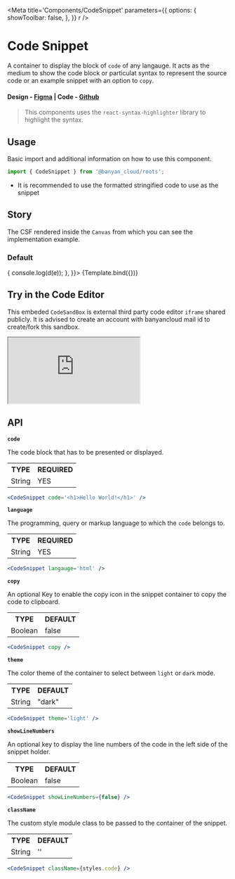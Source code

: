 


<Meta
	title='Components/CodeSnippet'
	parameters={{
		options: {
			showToolbar: false,
		},
	}}
	r
/>


# Code Snippet

A container to display the block of `code` of any langauge. It acts as the medium to show the code block or particulat syntax to represent the source code or an example snippet with an option to `copy`.

#### Design - [Figma](https://www.figma.com/file/e9opoAtQHBo4vFd6u0Co98/Component-Library?type=design&node-id=943-47942&mode=design&t=Afx8B20v4RpJy0j6-0) | Code - [Github](https://github.com/banyandata-cloud/roots/tree/main/components/codeSnippet)

> This components uses the `react-syntax-highlighter` library to highlight the syntax.

## Usage

Basic import and additional information on how to use this component.

```js
import { CodeSnippet } from '@banyan_cloud/roots';
```

-   It is recommended to use the formatted stringified code to use as the snippet

## Story

The CSF rendered inside the `Canvas` from which you can see the implementation example.

### Default

<Canvas>
	<Story
		name='Default'
		args={{
			code: JSON.stringify(
				{
					LastOwnershipUpdateTime: '2025-01-29T12:49:43.7212746+00:00',
					creationData: {
						createOption: 'Empty',
					},
					dataAccessAuthMode: 'None',
					diskIOPSReadWrite: 120,
					diskMBpsReadWrite: 25,
					diskSizeBytes: 4294967296,
					diskSizeGB: 4,
					diskState: 'Reserved',
					encryption: {
						type: 'EncryptionAtRestWithPlatformKey',
					},
					id: '/subscriptions/16e34237-c919-4baa-898a-1b7f1d54e525/resourceGroups/networklogs/providers/Microsoft.Compute/disks/diskattachtest',
					location: 'eastus',
					managedBy:
						'/subscriptions/16e34237-c919-4baa-898a-1b7f1d54e525/resourceGroups/networklogs/providers/Microsoft.Compute/virtualMachines/vm01test',
					name: 'diskattachtest',
					networkAccessPolicy: 'AllowAll',
					provisioningState: 'Succeeded',
					publicNetworkAccess: 'Enabled',
					resourceGroup: 'networklogs',
					sku: {
						name: 'Premium_LRS',
						tier: 'Premium',
					},
					tags: {},
					tier: 'P1',
					timeCreated: '2025-01-28T05:42:17.859145+00:00',
					type: 'Microsoft.Compute/disks',
					uniqueId: '9e75f94d-01f9-48dd-8135-5421852ee3a1',
					zones: ['1'],
				},
				null,
				4
			),
			language: 'json',
			copy: true,
			theme: 'light',
			showLineNumbers: true,
			onClick: (e, d) => {
				console.log(d(e));
			},
		}}>
		{Template.bind({})}
	</Story>
</Canvas>

## Try in the Code Editor

This embeded `CodeSandBox` is external third party code editor `iframe` shared publicly. It is advised to create an account with banyancloud mail id to create/fork this sandbox.

<ToggleIframeContainer>
	<iframe
		src='https://codesandbox.io/embed/modest-dawn-gdm72w?fontsize=14&hidenavigation=1&theme=dark'
		style={{ width: '100%', height: 500 }}
		allow='accelerometer; ambient-light-sensor; encrypted-media; geolocation; gyroscope; hid; microphone; midi; payment; usb; vr; xr-spatial-tracking'
		sandbox='allow-forms allow-modals allow-popups allow-presentation allow-same-origin allow-scripts'></iframe>
</ToggleIframeContainer>

## API

**`code`**

The code block that has to be presented or displayed.

<table style={{ width: '100%' }}>
	<tr>
		<th style={{ textAlign: 'left', width: '50%' }}>TYPE</th>
		<th style={{ textAlign: 'left', width: '50%' }}>REQUIRED</th>
	</tr>
	<tr>
		<td>String</td>
		<td>YES</td>
	</tr>
</table>

```jsx
<CodeSnippet code='<h1>Hello World!</h1>' />
```

**`language`**

The programming, query or markup language to which the `code` belongs to.

<table style={{ width: '100%' }}>
	<tr>
		<th style={{ textAlign: 'left', width: '50%' }}>TYPE</th>
		<th style={{ textAlign: 'left', width: '50%' }}>REQUIRED</th>
	</tr>
	<tr>
		<td>String</td>
		<td>YES</td>
	</tr>
</table>

```jsx
<CodeSnippet langauge='html' />
```

**`copy`**

An optional Key to enable the copy icon in the snippet container to copy the code to clipboard.

<table style={{ width: '100%' }}>
	<tr>
		<th style={{ textAlign: 'left', width: '50%' }}>TYPE</th>
		<th style={{ textAlign: 'left', width: '50%' }}>DEFAULT</th>
	</tr>
	<tr>
		<td>Boolean</td>
		<td>false</td>
	</tr>
</table>

```jsx
<CodeSnippet copy />
```

**`theme`**

The color theme of the container to select between `light` or `dark` mode.

<table style={{ width: '100%' }}>
	<tr>
		<th style={{ textAlign: 'left', width: '50%' }}>TYPE</th>
		<th style={{ textAlign: 'left', width: '50%' }}>DEFAULT</th>
	</tr>
	<tr>
		<td>String</td>
		<td>"dark"</td>
	</tr>
</table>

```jsx
<CodeSnippet theme='light' />
```

**`showLineNumbers`**

An optional key to display the line numbers of the code in the left side of the snippet holder.

<table style={{ width: '100%' }}>
	<tr>
		<th style={{ textAlign: 'left', width: '50%' }}>TYPE</th>
		<th style={{ textAlign: 'left', width: '50%' }}>DEFAULT</th>
	</tr>
	<tr>
		<td>Boolean</td>
		<td>false</td>
	</tr>
</table>

```jsx
<CodeSnippet showLineNumbers={false} />
```

**`className`**

The custom style module class to be passed to the container of the snippet.

<table style={{ width: '100%' }}>
	<tr>
		<th style={{ textAlign: 'left', width: '50%' }}>TYPE</th>
		<th style={{ textAlign: 'left', width: '50%' }}>DEFAULT</th>
	</tr>
	<tr>
		<td>String</td>
		<td>''</td>
	</tr>
</table>

```jsx
<CodeSnippet className={styles.code} />
```
